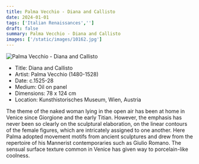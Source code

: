 ```yaml
---
title: Palma Vecchio - Diana and Callisto
date: 2024-01-01
tags: ['Italian Renaissances','']
draft: false
summary: Palma Vecchio - Diana and Callisto
images: ['/static/images/10162.jpg']
---
```


![Palma Vecchio - Diana and Callisto](/static/images/10162.jpg)

* Title: Diana and Callisto
* Artist: Palma Vecchio (1480-1528)
* Date: c.1525-28
* Medium: Oil on panel
* Dimensions: 78 x 124 cm
* Location: Kunsthistorisches Museum, Wien, Austria

The theme of the naked woman lying in the open air has been at home in Venice since Giorgione and the early Titian. However, the emphasis has never been so clearly on the sculptural elaboration, on the linear contours of the female figures, which are intricately assigned to one another. Here Palma adopted movement motifs from ancient sculptures and drew from the repertoire of his Mannerist contemporaries such as Giulio Romano. The sensual surface texture common in Venice has given way to porcelain-like coolness.
